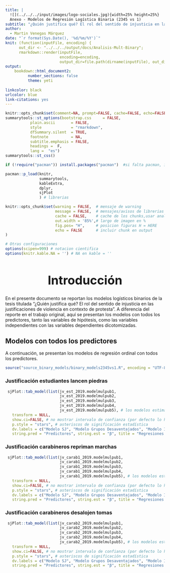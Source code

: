 ```yaml
---
title: |
  ![](../../../input/images/logo-sociales.jpg){width=25% height=25%}  
  Anexo - Modelos de Regresión Logística Binaria (2345 vs 1)
subtitle: "¿Quién justifica qué? El rol del sentido de injusticia en las justificaciones de violencia en contexto de protesta"
author: 
  - Martin Venegas Márquez
date: "`r format(Sys.Date(), '%d/%m/%Y')`"
knit: (function(inputFile, encoding) {
      out_dir <- "../../../output/docs/Analisis-Mult-Binary";
      rmarkdown::render(inputFile,
                        encoding=encoding,
                        output_dir=file.path(dirname(inputFile), out_dir))})
output:
    bookdown::html_document2:
          number_sections: false
          theme: yeti
    
linkcolor: black
urlcolor: blue
link-citations: yes
---
```


<style type="text/css">

h1 {
  font-size: 38px;
  text-align: center;
}
h4.author { /* Header 4 - and the author and data headers use this too  */
    font-size: 18px;
  text-align: center;
}
h4.date { /* Header 4 - and the author and data headers use this too  */
  font-size: 18px;
  text-align: center;
}
</style>


\newpage

\setcounter{tocdepth}{2}
\renewcommand{\contentsname}{Tabla de contenidos}
\tableofcontents

\newpage

```r
knitr::opts_chunk$set(comment=NA, prompt=FALSE, cache=FALSE, echo=FALSE, results='asis', message = F, warning = F)
summarytools::st_options(bootstrap.css     = FALSE,
           plain.ascii       = FALSE,   
           style             = "rmarkdown",
           dfSummary.silent  = TRUE, 
           footnote          = NA,
           subtitle.emphasis = FALSE,
           headings =  F,
           lang =  "es")
summarytools::st_css()

```

```r

if (!require("pacman")) install.packages("pacman")  #si falta pacman, instalar

pacman::p_load(knitr, 
               summarytools, 
               kableExtra, 
               dplyr,
               sjPlot
               ) # librerias

knitr::opts_chunk$set(warning = FALSE,  # mensaje de warning
                      message = FALSE,  # mensajes/avisos de librerias  
                      cache = FALSE,    # cache de los chunks,usar analisis pesados
                      out.width = '85%',# largo de imagen en %
                      fig.pos= "H",     # posicion figuras H = HERE
                      echo = FALSE      # incluir chunk en output
)

# Otras configuraciones
options(scipen=999) # notacion cientifica
options(knitr.kable.NA = '') # NA en kable = ''

```

# Introducción

En el presente documento se reportan los modelos logísticos binarios de la tesis titulada "¿Quién justifica qué? El rol del sentido de injusticia en las justificaciones de violencia en contexto de protesta". A diferencia del reporte en el trabajo original, aquí se presentan los modelos con todos los predictores, tanto las variables de hipótesis, como las variables independientes con las variables dependientes dicotomizadas.

## Modelos con todos los predictores

A continuación, se presentan los modelos de regresión ordinal con todos los predictores.

```r

source("source_binary_models/binary_models2345vs1.R", encoding = "UTF-8" )

```

### Justificación estudiantes lancen piedras

```r
 sjPlot::tab_model(list(jv_est_2019.modelmulpub1,
                        jv_est_2019.modelmulpub2,
                        jv_est_2019.modelmulpub3,
                        jv_est_2019.modelmulpub4,
                        jv_est_2019.modelmulpub5), # los modelos estimados
   transform = NULL,
   show.ci=FALSE, # no mostrar intervalo de confianza (por defecto lo hace)
   p.style = "stars", # asteriscos de significación estadística
   dv.labels = c("Modelo SJ", "Modelo Grupos Desaventajados", "Modelo Ideologia", "Modelo Trato Justo", "Modelo Interacciones"), # etiquetas de modelos o variables dep.
   string.pred = "Predictores", string.est = "β", title = "Regresiones binarias logit - Justificacion estudiantes lancen piedras") # nombre predictores y símbolo beta en tabla

```

### Justificación carabineros repriman marchas

```r
 sjPlot::tab_model(list(jv_carab1_2019.modelmulpub1,
                        jv_carab1_2019.modelmulpub2,
                        jv_carab1_2019.modelmulpub3,
                        jv_carab1_2019.modelmulpub4,
                        jv_carab1_2019.modelmulpub5), # los modelos estimados
   transform = NULL,
   show.ci=FALSE, # no mostrar intervalo de confianza (por defecto lo hace)
   p.style = "stars", # asteriscos de significación estadística
   dv.labels = c("Modelo SJ", "Modelo Grupos Desaventajados", "Modelo Ideologia", "Modelo Trato Justo", "Modelo Interacciones"), # etiquetas de modelos o variables dep.
   string.pred = "Predictores", string.est = "β", title = "Regresiones binarias logit - Justificacion carabineros reprime marchas") # nombre predictores y símbolo beta en tabla

```

### Justificación carabineros desalojen tomas

```r
 sjPlot::tab_model(list(jv_carab2_2019.modelmulpub1,
                        jv_carab2_2019.modelmulpub2,
                        jv_carab2_2019.modelmulpub3,
                        jv_carab2_2019.modelmulpub4,
                        jv_carab2_2019.modelmulpub5), # los modelos estimados
   transform = NULL,
   show.ci=FALSE, # no mostrar intervalo de confianza (por defecto lo hace)
   p.style = "stars", # asteriscos de significación estadística
   dv.labels = c("Modelo SJ", "Modelo Grupos Desaventajados", "Modelo Ideologia", "Modelo Trato Justo", "Modelo Interacciones"), # etiquetas de modelos o variables dep.
   string.pred = "Predictores", string.est = "β", title = "Regresiones binarias logit - Justificacion carabineros desalojan tomas") # nombre predictores y símbolo beta en tabla

```

